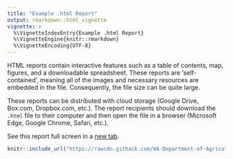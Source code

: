 ```yaml
---
title: "Example .html Report"
output: rmarkdown::html_vignette
vignette: >
  %\VignetteIndexEntry{Example .html Report}
  %\VignetteEngine{knitr::rmarkdown}
  %\VignetteEncoding{UTF-8}
---
```


HTML reports contain interactive features such as a table of contents, map, figures, and a downloadable spreadsheet. These reports are 'self-contained', meaning all of the images and necessary resources are embedded in the file. Consequently, the file size can be quite large.

These reports can be distributed with cloud storage (Google Drive, Box.com, Dropbox.com, etc.). The report recipients should download the `.html` file to their computer and then open the file in a browser (Microsoft Edge, Google Chrome, Safari, etc.).

See this report full screen in a [new tab](https://rawcdn.githack.com/WA-Department-of-Agriculture/soils/944448976992604a12dafbf47258327be0e5ab98/inst/example_reports/example_producer_report.html "See the .html report in full screen."){target="_blank"}.

```r
knitr::include_url("https://rawcdn.githack.com/WA-Department-of-Agriculture/soils/944448976992604a12dafbf47258327be0e5ab98/inst/example_reports/example_producer_report.html", height = "500px")
```
